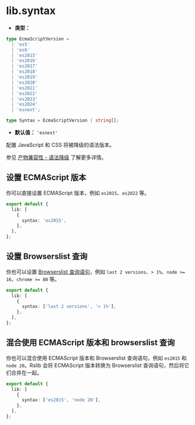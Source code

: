 # lib.syntax

- **类型：**

```ts
type EcmaScriptVersion =
  | 'es5'
  | 'es6'
  | 'es2015'
  | 'es2016'
  | 'es2017'
  | 'es2018'
  | 'es2019'
  | 'es2020'
  | 'es2021'
  | 'es2022'
  | 'es2023'
  | 'es2024'
  | 'esnext';

type Syntax = EcmaScriptVersion | string[];
```

- **默认值：** `'esnext'`

配置 JavaScript 和 CSS 将被降级的语法版本。

参见 [产物兼容性 - 语法降级](/guide/advanced/output-compatibility) 了解更多详情。

## 设置 ECMAScript 版本

你可以直接设置 ECMAScript 版本，例如 `es2015`、`es2022` 等。

```ts title="rslib.config.ts"
export default {
  lib: [
    {
      syntax: 'es2015',
    },
  ],
};
```

## 设置 Browserslist 查询

你也可以设置 [Browserslist 查询语句](https://browsersl.ist/)，例如 `last 2 versions`、`> 1%`、`node >= 16`、`chrome >= 80` 等。

```ts title="rslib.config.ts"
export default {
  lib: [
    {
      syntax: ['last 2 versions', '> 1%'],
    },
  ],
};
```

## 混合使用 ECMAScript 版本和 browserslist 查询

你也可以混合使用 ECMAScript 版本和 Browserslist 查询语句，例如 `es2015` 和 `node 20`。Rslib 会将 ECMAScript 版本转换为 Browserslist 查询语句，然后将它们合并在一起。

```ts title="rslib.config.ts"
export default {
  lib: [
    {
      syntax: ['es2015', 'node 20'],
    },
  ],
};
```
